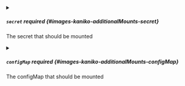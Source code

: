 


<details className="config-field" data-expandable="true">
<summary>

##### `secret` <span className="config-field-required" data-required="false">required</span> <span className="config-field-type"></span> <span className="config-field-default"></span> <span className="config-field-enum"></span> {#images-kaniko-additionalMounts-secret}

The secret that should be mounted

</summary>

<PartialSecretreference />


</details>



<details className="config-field" data-expandable="true">
<summary>

##### `configMap` <span className="config-field-required" data-required="false">required</span> <span className="config-field-type"></span> <span className="config-field-default"></span> <span className="config-field-enum"></span> {#images-kaniko-additionalMounts-configMap}

The configMap that should be mounted

</summary>

<PartialConfigMapreference />


</details>


<PartialReadOnly />


<PartialMountPath />


<PartialSubPath />
